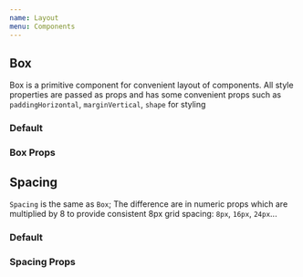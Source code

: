 ```yaml
---
name: Layout
menu: Components
---
```




## Box

Box is a primitive component for convenient layout of components. All style properties are passed as props and has some convenient props such as `paddingHorizontal`, `marginVertical`, `shape` for styling

### Default

<Playground>
  <Box
    paddingVertical={40}
    paddingHorizontal={40}
    height={200}
    width={200}
    backgroundColor="blue"
  />
</Playground>

### Box Props

<PropsTable of={Box} />

## Spacing

`Spacing` is the same as `Box`; The difference are in numeric props which are multiplied by 8 to provide consistent 8px grid spacing: `8px`, `16px`, `24px`...

### Default

<Playground>
  <Spacing
    paddingVertical={10}
    paddingHorizontal={10}
    height={33}
    width={33}
    backgroundColor="blue"
  />
</Playground>

### Spacing Props

<PropsTable of={Box} />
